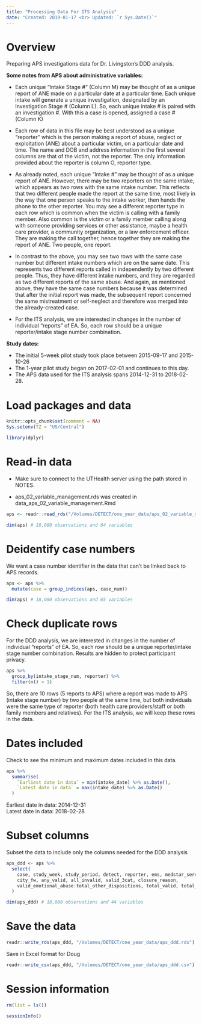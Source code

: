 ```yaml
---
title: "Processing Data For ITS Analysis"
date: "Created: 2019-01-17 <br> Updated: `r Sys.Date()`"
---
```


# Overview

Preparing APS investigations data for Dr. Livingston's DDD analysis.

**Some notes from APS about administrative variables:**

* Each unique "Intake Stage #" (Column M) may be thought of as a unique report of ANE made on a particular date at a particular time. Each unique intake will generate a unique investigation, designated by an Investigation Stage # (Column L). So, each unique intake # is paired with an investigation #. With this a case is opened, assigned a case # (Column K)

* Each row of data in this file may be best understood as a unique "reporter" which is the person making a report of abuse, neglect or exploitation (ANE) about a particular victim, on a particular date and time. The name and DOB and address information in the first several columns are that of the victim, not the reporter. The only information provided about the reporter is column O, reporter type. 

* As already noted, each unique "Intake #" may be thought of as a unique report of ANE. However, there may be two reporters on the same intake, which appears as two rows with the same intake number. This reflects that two different people made the report at the same time, most likely in the way that one person speaks to the intake worker, then hands the phone to the other reporter. You may see a different reporter type in each row which is common when the victim is calling with a family member. Also common is the victim or a family member calling along with someone providing services or other assistance, maybe a health care provider, a community organization, or a law enforcement officer.  They are making the call together, hence together they are making the report of ANE. Two people, one report. 

* In contrast to the above, you may see two rows with the same case number but different intake numbers which are on the same date.  This represents two different reports called in independently by two different people. Thus, they have different intake numbers, and they are regarded as two different reports of the same abuse. And again, as mentioned above, they have the same case numbers because it was determined that after the initial report was made, the subsequent report concerned the same mistreatment or self-neglect and therefore was merged into the already-created case.

* For the ITS analysis, we are interested in changes in the number of individual "reports" of EA. So, each row should be a unique reporter/intake stage number combination.


**Study dates:**

* The initial 5-week pilot study took place between 2015-09-17 and 2015-10-26     
* The 1-year pilot study began on 2017-02-01 and continues to this day.    
* The APS data used for the ITS analysis spans 2014-12-31 to 2018-02-28.    


# Load packages and data

```r
knitr::opts_chunk$set(comment = NA)
Sys.setenv(TZ = "US/Central")
```

```r
library(dplyr)
```


# Read-in data

* Make sure to connect to the UTHealth server using the path stored in NOTES.

* aps_02_variable_management.rds was created in data_aps_02_variable_management.Rmd

```r
aps <- readr::read_rds("/Volumes/DETECT/one_year_data/aps_02_variable_management.rds")
```

```r
dim(aps) # 18,080 observations and 64 variables
```


# Deidentify case numbers

We want a case number identifier in the data that can't be linked back to APS records.

```r
aps <- aps %>% 
  mutate(case = group_indices(aps, case_num))
```

```r
dim(aps) # 18,080 observations and 65 variables
```


# Check duplicate rows

For the DDD analysis, we are interested in changes in the number of individual "reports" of EA. So, each row should be a unique reporter/intake stage number combination. Results are hidden to protect participant privacy.

```r
aps %>% 
  group_by(intake_stage_num, reporter) %>% 
  filter(n() > 1)
```

So, there are 10 rows (5 reports to APS) where a report was made to APS (intake stage number) by two people at the same time, but both individuals were the same type of reporter (both health care providers/staff or both family members and relatives). For the ITS analysis, we will keep these rows in the data.


# Dates included

Check to see the minimum and maximum dates included in this data.

```r
aps %>% 
  summarise(
    `Earliest date in data` = min(intake_date) %>% as.Date(),
    `Latest date in data` = max(intake_date) %>% as.Date()
  )
```

Earliest date in data: 2014-12-31	   
Latest date in data: 2018-02-28	


# Subset columns

Subset the data to include only the columns needed for the DDD analysis

```r
aps_ddd <- aps %>% 
  select(
    case, study_week, study_period, detect, reporter, ems, medstar_service_area, 
    city_fw, any_valid, all_invalid, valid_3cat, closure_reason,
    valid_emotional_abuse:total_other_dispositions, total_valid, total_invalid
  )
```

```r
dim(aps_ddd) # 18,080 observations and 44 variables
```


# Save the data

```r
readr::write_rds(aps_ddd, "/Volumes/DETECT/one_year_data/aps_ddd.rds")
```

Save in Excel format for Doug

```r
readr::write_csv(aps_ddd, "/Volumes/DETECT/one_year_data/aps_ddd.csv")
```


# Session information

```r
rm(list = ls())
```

```r
sessionInfo()
```